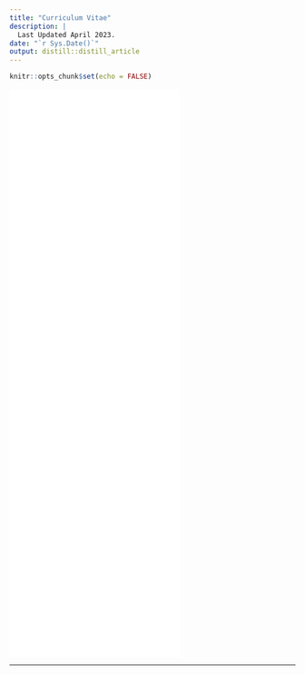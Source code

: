 ```yaml
---
title: "Curriculum Vitae"
description: |
  Last Updated April 2023.
date: "`r Sys.Date()`"
output: distill::distill_article
---
```


```r
knitr::opts_chunk$set(echo = FALSE)
```


<embed src="../cv/cv.pdf" height="1000" type="application/pdf" />

--- 